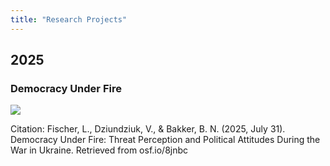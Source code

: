```yaml
---
title: "Research Projects"
---
```


## 2025

### Democracy Under Fire

[![](Images/Ukraine_Thumbnail2.png)](https://lukedfischer.github.io/ResearchProjects/Ukraine2025.html)

Citation: Fischer, L., Dziundziuk, V., & Bakker, B. N. (2025, July 31). Democracy Under Fire: Threat Perception and Political Attitudes During the War in Ukraine. Retrieved from osf.io/8jnbc
